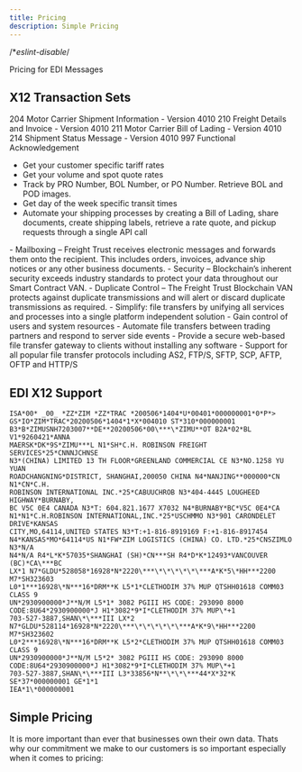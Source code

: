 ```yaml
---
title: Pricing
description: Simple Pricing
---
```

/**eslint-disable*/

<!-- SPDX-License-Identifier: Apache-2.0
SPDXVersion: SPDX-2.2
SPDX-FileCopyrightText: Copyright 2020 FreightTrust and Clearing Corporation -->

Pricing for EDI Messages

## X12 Transaction Sets

<Accordion>
<AccordionItem title="ASC X12">


204 Motor Carrier Shipment Information - Version 4010 210 Freight Details and
Invoice - Version 4010 211 Motor Carrier Bill of Lading - Version 4010 214
Shipment Status Message - Version 4010 997 Functional Acknowledgement

- Get your customer specific tariff rates
- Get your volume and spot quote rates
- Track by PRO Number, BOL Number, or PO Number. Retrieve BOL and POD images.
- Get day of the week specific transit times
- Automate your shipping processes by creating a Bill of Lading, share
  documents, create shipping labels, retrieve a rate quote, and pickup requests
  through a single API call

</AccordionItem>
  <AccordionItem title="Secure by Default">
- Mailboxing – Freight Trust receives electronic messages and forwards them onto the recipient. This includes orders, invoices, advance ship notices or any other business documents.
- Security – Blockchain’s inherent security exceeds industry standards to protect your data throughout our Smart Contract VAN.
- Duplicate Control – The Freight Trust Blockchain VAN protects against duplicate transmissions and will alert or discard duplicate transmissions as required.


  </AccordionItem>


  <AccordionItem title="Multiple Protocol Support">
- Simplify: file transfers by unifying all services and processes into a single platform independent solution
- Gain control of users and system resources
- Automate file transfers between trading partners and respond to server side events
- Provide a secure web-based file transfer gateway to clients without installing any software
- Support for all popular file transfer protocols including AS2, FTP/S, SFTP, SCP, AFTP, OFTP and HTTP/S
  </AccordionItem>
</Accordion>


## EDI X12 Support

```mdx path=components/Accordion/Accordion.js src=https://github.com/carbon-design-system/gatsby-theme-carbon/tree/main/packages/gatsby-theme-carbon/src/components/Accordion
ISA*00* _00_ *ZZ*ZIM *ZZ*TRAC *200506*1404*U*00401*000000001*0*P*>
GS*IO*ZIM*TRAC*20200506*1404*1*X*004010 ST*310*000000001
B3*B*ZIMUSNH7203007**DE**20200506*00\***\*ZIMU**OT B2A*02*BL V1*9260421*ANNA
MAERSK*DK*9S*ZIMU***L N1*SH*C.H. ROBINSON FREIGHT SERVICES*25*CNNNJCHNSE
N3*(CHINA) LIMITED 13 TH FLOOR*GREENLAND COMMERCIAL CE N3*NO.1258 YU YUAN
ROADCHANGNING*DISTRICT, SHANGHAI,200050 CHINA N4*NANJING**000000*CN N1*CN*C.H.
ROBINSON INTERNATIONAL INC.*25*CABUUCHROB N3*404-4445 LOUGHEED HIGHWAY*BURNABY,
BC V5C 0E4 CANADA N3*T: 604.821.1677 X7032 N4*BURNABY*BC*V5C 0E4*CA
N1*N1*C.H.ROBINSON INTERNATIONAL,INC.*25*USCHMMO N3*901 CARONDELET DRIVE*KANSAS
CITY,MO,64114,UNITED STATES N3*T:+1-816-8919169 F:+1-816-8917454
N4*KANSAS*MO*64114*US N1*FW*ZIM LOGISTICS (CHINA) CO. LTD.*25*CNSZIMLO N3*N/A
N4*N/A R4*L*K*57035*SHANGHAI (SH)*CN***SH R4*D*K*12493*VANCOUVER (BC)*CA\***BC
LX*1 N7*GLDU*528058*16928*N*2220\***\*\*\*\*\*\***A*K*5\*HH***2200 M7*SH323603
L0*1***16928\*N***16*DRM**K L5*1*CLETHODIM 37% MUP QTSHH01618 COMM03 CLASS 9
UN*2930900000*J**N/M L5*1* 3082 PGIII HS CODE: 293090 8000
CODE:8U64*2930900000*J H1*3082*9*I*CLETHODIM 37% MUP\*+1
703-527-3887,SHAN\*\***III LX*2
N7*GLDU*528114*16928*N*2220\***\*\*\*\*\*\***A*K*9\*HH***2200 M7*SH323602
L0*2***16928\*N***16*DRM**K L5*2*CLETHODIM 37% MUP QTSHH01618 COMM03 CLASS 9
UN*2930900000*J**N/M L5*2* 3082 PGIII HS CODE: 293090 8000
CODE:8U64*2930900000*J H1*3082*9*I*CLETHODIM 37% MUP\*+1
703-527-3887,SHAN\*\***III L3*33856*N**\*\*\***44*X*32*K SE*37*000000001 GE*1*1
IEA*1\*000000001
```

## Simple Pricing

<Row>
<Column colMd={3} colLg={5}>


It is more important than ever that businesses own their own data. Thats why our
commitment we make to our customers is so important especially when it comes to
pricing:

</Column>
</Row>

